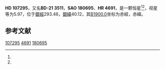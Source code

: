 {{Starbox begin
| name = HD 107295
}}
{{Starbox observe
| epoch = [[J2000.0|J2000.0]]
| constell = {{星座名待查}}<ref name=SIMBAD>{{cite web
 | url=http://simbad.u-strasbg.fr/simbad/sim-id?Ident=HR+4691
 | title=Pulsating variable Star
 | publisher=Centre de Données astronomiques de Strasbourg
 | work=SIMBAD
 | accessdate=2012-07-13
 | archive-date=2016-03-16
 | archive-url=https://web.archive.org/web/20160316113315/http://simbad.u-strasbg.fr/simbad/sim-id?Ident=HR+4691
 | dead-url=no
 }}</ref><ref name=DATA>{{cite web
 | url=http://vizier.u-strasbg.fr/viz-bin/VizieR-5?-out.add=.&-source=5050&-corr=PK=HR&-out.max=9999&HR=4691
 | title=VizieR Detailed Page
 | accessdate=2012-07-13
 | archive-date=2016-03-05
 | archive-url=https://web.archive.org/web/20160305003006/http://vizier.u-strasbg.fr/viz-bin/VizieR-5?-out.add=.&-source=5050&-corr=PK=HR&-out.max=9999&HR=4691
 | dead-url=no
 }}</ref>
| 星官 = 
| ra = {{RA|12|20|10.7}}<ref name=SIMBAD /><ref name=DATA />
| dec = {{DEC|-22|10|32}}<ref name=SIMBAD /><ref name=DATA />
| appmag_v = 5.97<ref name=SIMBAD /><ref name=DATA />
}}
{{Starbox character
| class = G3IV<ref name=SIMBAD /><ref name=DATA />
| b-v = 0.82<ref name=SIMBAD /><ref name=DATA />
| u-b = <ref name=SIMBAD /><ref name=DATA />
| r-i = <ref name=SIMBAD /><ref name=DATA />
| variable = 
}}
{{Starbox astrometry
| radial_v = 
| prop_mo_ra = -1
| parallax = 0.008
| p_error =
}}
{{Starbox catalog
| names =BD-21 3511，[[SAO星表|SAO]] 180695，[[HD星表|HD]] 107295，[[HR星表|HR]] 4691}}
{{Starbox reference |Simbad=HR+4691}}
{{Starbox end}}

'''HD 107295'''，又名'''BD-21 3511'''，'''SAO 180695'''、'''HR 4691'''，是一颗恒星<ref name=SIMBAD /><ref name=DATA />，视星等为5.97，位于[[銀道座標系|銀經]]293.46，[[銀道座標系|銀緯]]40.12，其[[B1900.0|B1900.0]]坐标为赤經{{RA|12|15|0}}，赤緯{{DEC|-21|40.12|11}}。

== 参考文献 ==
{{reflist}}

{{star-stub}}

[[Category:HD和HDE天體|107295]]
[[Category:HR天體|4691]]
[[Category:SAO天體|180695]]
